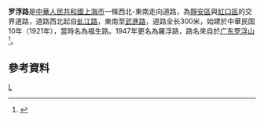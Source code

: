 '''罗浮路'''是[[中華人民共和國|中華人民共和國]][[上海市|上海市]]一條西北-東南走向道路，為[[靜安區|靜安區]]與[[虹口區|虹口區]]的交界道路，道路西北起自[[虬江路|虬江路]]，東南至[[武進路|武進路]]，道路全长300米，始建於中華民国10年（1921年），當時名為福生路。1947年更名為羅浮路，路名來自於[[广东|广东]][[罗浮山|罗浮山]]<ref>{{cite news |title=第一节　山川类 |url=http://www.shtong.gov.cn/Newsite/node2/node2245/node70862/node70870/node70920/node70926/userobject1ai73719.html |publisher=上海市地方志辦公室 |accessdate=2020-12-24 |archive-date=2018-12-15 |archive-url=https://web.archive.org/web/20181215174828/http://www.shtong.gov.cn/Newsite/node2/node2245/node70862/node70870/node70920/node70926/userobject1ai73719.html |dead-url=no }}</ref>。

== 參考資料 ==
{{Reflist|2}}

[[Category:上海道路|L]]